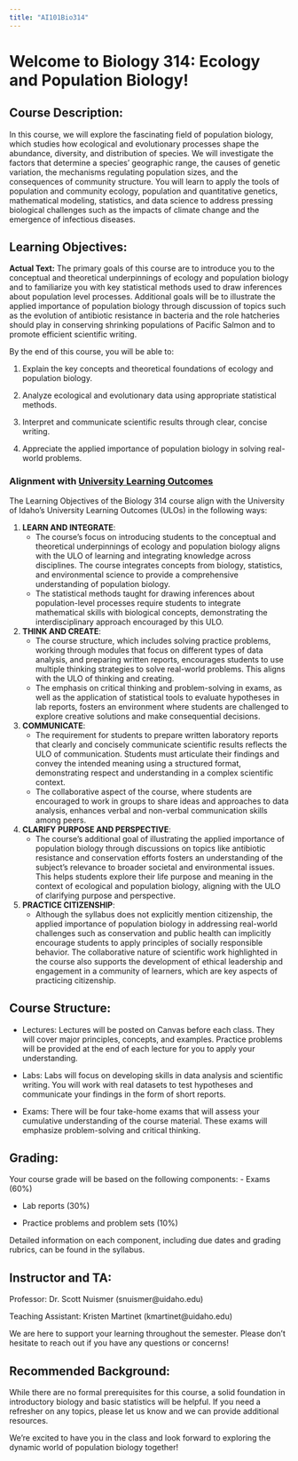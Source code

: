 ```yaml
---
title: "AI101Bio314"
---
```


# Welcome to Biology 314: Ecology and Population Biology!

## Course Description:

In this course, we will explore the fascinating field of population biology, which studies how ecological and evolutionary processes shape the abundance, diversity, and distribution of species. We will investigate the factors that determine a species' geographic range, the causes of genetic variation, the mechanisms regulating population sizes, and the consequences of community structure. You will learn to apply the tools of population and community ecology, population and quantitative genetics, mathematical modeling, statistics, and data science to address pressing biological challenges such as the impacts of climate change and the emergence of infectious diseases.

## Learning Objectives:

**Actual Text:** The primary goals of this course are to introduce you to the conceptual and theoretical underpinnings of ecology and population biology and to familiarize you with key statistical methods used to draw inferences about population level processes. Additional goals will be to illustrate the applied importance of population biology through discussion of topics such as the evolution of antibiotic resistance in bacteria and the role hatcheries should play in conserving shrinking populations of Pacific Salmon and to promote efficient scientific writing.

By the end of this course, you will be able to:

1. Explain the key concepts and theoretical foundations of ecology and population biology.

2. Analyze ecological and evolutionary data using appropriate statistical methods.

3. Interpret and communicate scientific results through clear, concise writing.

4. Appreciate the applied importance of population biology in solving real-world problems.

### Alignment with [University Learning Outcomes](https://www.uidaho.edu/provost/learning-outcomes)

The Learning Objectives of the Biology 314 course align with the University of Idaho's University Learning Outcomes (ULOs) in the following ways:

1. **LEARN AND INTEGRATE**:
   - The course's focus on introducing students to the conceptual and theoretical underpinnings of ecology and population biology aligns with the ULO of learning and integrating knowledge across disciplines. The course integrates concepts from biology, statistics, and environmental science to provide a comprehensive understanding of population biology.
   - The statistical methods taught for drawing inferences about population-level processes require students to integrate mathematical skills with biological concepts, demonstrating the interdisciplinary approach encouraged by this ULO.

2. **THINK AND CREATE**:
   - The course structure, which includes solving practice problems, working through modules that focus on different types of data analysis, and preparing written reports, encourages students to use multiple thinking strategies to solve real-world problems. This aligns with the ULO of thinking and creating.
   - The emphasis on critical thinking and problem-solving in exams, as well as the application of statistical tools to evaluate hypotheses in lab reports, fosters an environment where students are challenged to explore creative solutions and make consequential decisions.

3. **COMMUNICATE**:
   - The requirement for students to prepare written laboratory reports that clearly and concisely communicate scientific results reflects the ULO of communication. Students must articulate their findings and convey the intended meaning using a structured format, demonstrating respect and understanding in a complex scientific context.
   - The collaborative aspect of the course, where students are encouraged to work in groups to share ideas and approaches to data analysis, enhances verbal and non-verbal communication skills among peers.

4. **CLARIFY PURPOSE AND PERSPECTIVE**:
   - The course's additional goal of illustrating the applied importance of population biology through discussions on topics like antibiotic resistance and conservation efforts fosters an understanding of the subject's relevance to broader societal and environmental issues. This helps students explore their life purpose and meaning in the context of ecological and population biology, aligning with the ULO of clarifying purpose and perspective.

5. **PRACTICE CITIZENSHIP**:
   - Although the syllabus does not explicitly mention citizenship, the applied importance of population biology in addressing real-world challenges such as conservation and public health can implicitly encourage students to apply principles of socially responsible behavior. The collaborative nature of scientific work highlighted in the course also supports the development of ethical leadership and engagement in a community of learners, which are key aspects of practicing citizenship.


## Course Structure:
- Lectures: Lectures will be posted on Canvas before each class. They will cover major principles, concepts, and examples. Practice problems will be provided at the end of each lecture for you to apply your understanding.

- Labs: Labs will focus on developing skills in data analysis and scientific writing. You will work with real datasets to test hypotheses and communicate your findings in the form of short reports.

- Exams: There will be four take-home exams that will assess your cumulative understanding of the course material. These exams will emphasize problem-solving and critical thinking.

## Grading:

Your course grade will be based on the following components:
- Exams (60%)

- Lab reports (30%)

- Practice problems and problem sets (10%)

Detailed information on each component, including due dates and grading rubrics, can be found in the syllabus.

## Instructor and TA:
Professor: Dr. Scott Nuismer (snuismer@uidaho.edu)

Teaching Assistant: Kristen Martinet (kmartinet@uidaho.edu)

We are here to support your learning throughout the semester. Please don't hesitate to reach out if you have any questions or concerns!

## Recommended Background:

While there are no formal prerequisites for this course, a solid foundation in introductory biology and basic statistics will be helpful. If you need a refresher on any topics, please let us know and we can provide additional resources.

We're excited to have you in the class and look forward to exploring the dynamic world of population biology together!

